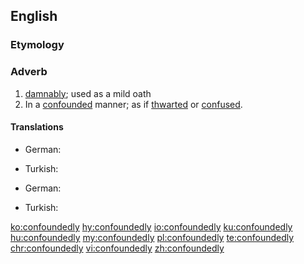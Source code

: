 ==English==

===Etymology===
{{suffix|confounded|ly|lang=en}}

===Adverb===
{{en-adv}}

# [[damnably]]; used as a mild oath
# In a [[confounded]] manner; as if [[thwarted]] or [[confused]].

====Translations====
{{trans-top|damnably}}
* German: {{t|de|verflixt}} {{qualifier|colloquial}}
{{trans-mid}}
* Turkish: {{t+|tr|lanetli}}
{{trans-bottom}}

{{trans-top|in a confounded manner}}
* German: {{t|de|umhangen}}
{{trans-mid}}
* Turkish: {{t+|tr|karmakarışık}} {{l|tr|bir}} {{l|tr|şekilde}}
{{trans-bottom}}

[[ko:confoundedly]]
[[hy:confoundedly]]
[[io:confoundedly]]
[[ku:confoundedly]]
[[hu:confoundedly]]
[[my:confoundedly]]
[[pl:confoundedly]]
[[te:confoundedly]]
[[chr:confoundedly]]
[[vi:confoundedly]]
[[zh:confoundedly]]